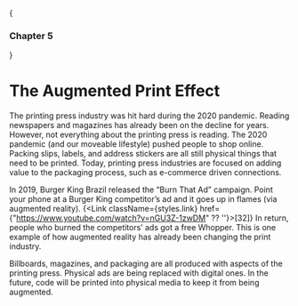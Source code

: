 
{<h3>Chapter 5</h3>}

# The Augmented Print Effect

The printing press industry was hit hard during the 2020 pandemic. Reading newspapers and magazines has already been on the decline for years. However, not everything about the printing press is reading. The 2020 pandemic (and our moveable lifestyle) pushed people to shop online. Packing slips, labels, and address stickers are all still physical things that need to be printed. Today, printing press industries are focused on adding value to the packaging process, such as e-commerce driven connections.

In 2019, Burger King Brazil released the “Burn That Ad” campaign. Point your phone at a Burger King competitor’s ad and it goes up in flames (via augmented reality). {<Link className={styles.link} href={"https://www.youtube.com/watch?v=nGU3Z-1zwDM" ?? ''}>[32]</Link>} In return, people who burned the competitors’ ads got a free Whopper. This is one example of how augmented reality has already been changing the print industry. 

Billboards, magazines, and packaging are all produced with aspects of the printing press. Physical ads are being replaced with digital ones. In the future, code will be printed into physical media to keep it from being augmented. 
